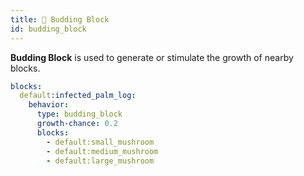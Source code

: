 ```yaml
---
title: 🌱 Budding Block
id: budding_block
---
```


**Budding Block** is used to generate or stimulate the growth of nearby blocks.

```yaml
blocks:
  default:infected_palm_log:
    behavior:
      type: budding_block
      growth-chance: 0.2
      blocks:
        - default:small_mushroom
        - default:medium_mushroom
        - default:large_mushroom
```

